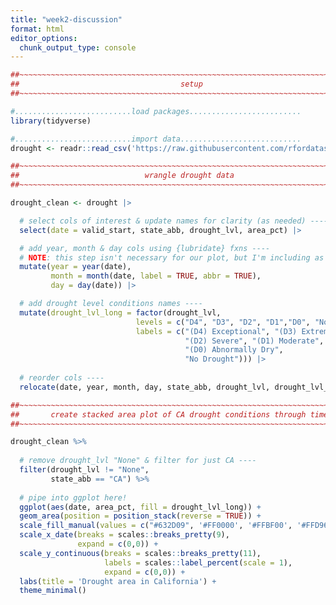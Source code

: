 ```yaml
---
title: "week2-discussion"
format: html
editor_options: 
  chunk_output_type: console
---
```



```r
##~~~~~~~~~~~~~~~~~~~~~~~~~~~~~~~~~~~~~~~~~~~~~~~~~~~~~~~~~~~~~~~~~~~~~~~~~~~~~~
##                                    setup                                 ----
##~~~~~~~~~~~~~~~~~~~~~~~~~~~~~~~~~~~~~~~~~~~~~~~~~~~~~~~~~~~~~~~~~~~~~~~~~~~~~~

#..........................load packages.........................
library(tidyverse)

#..........................import data...........................
drought <- readr::read_csv('https://raw.githubusercontent.com/rfordatascience/tidytuesday/main/data/2021/2021-07-20/drought.csv')

##~~~~~~~~~~~~~~~~~~~~~~~~~~~~~~~~~~~~~~~~~~~~~~~~~~~~~~~~~~~~~~~~~~~~~~~~~~~~~~
##                            wrangle drought data                          ----
##~~~~~~~~~~~~~~~~~~~~~~~~~~~~~~~~~~~~~~~~~~~~~~~~~~~~~~~~~~~~~~~~~~~~~~~~~~~~~~

drought_clean <- drought |>

  # select cols of interest & update names for clarity (as needed) ----
  select(date = valid_start, state_abb, drought_lvl, area_pct) |> 

  # add year, month & day cols using {lubridate} fxns ----
  # NOTE: this step isn't necessary for our plot, but I'm including as examples of how to extract different date elements from a object of class `Date` using {lubridate} ----
  mutate(year = year(date),
         month = month(date, label = TRUE, abbr = TRUE),
         day = day(date)) |>

  # add drought level conditions names ----
  mutate(drought_lvl_long = factor(drought_lvl,
                            levels = c("D4", "D3", "D2", "D1","D0", "None"),
                            labels = c("(D4) Exceptional", "(D3) Extreme",
                                       "(D2) Severe", "(D1) Moderate", 
                                       "(D0) Abnormally Dry", 
                                       "No Drought"))) |>
  
  # reorder cols ----
  relocate(date, year, month, day, state_abb, drought_lvl, drought_lvl_long, area_pct)
```

```r
##~~~~~~~~~~~~~~~~~~~~~~~~~~~~~~~~~~~~~~~~~~~~~~~~~~~~~~~~~~~~~~~~~~~~~~~~~~~~~~
##       create stacked area plot of CA drought conditions through time     ----
##~~~~~~~~~~~~~~~~~~~~~~~~~~~~~~~~~~~~~~~~~~~~~~~~~~~~~~~~~~~~~~~~~~~~~~~~~~~~~~

drought_clean %>%
  
  # remove drought_lvl "None" & filter for just CA ----
  filter(drought_lvl != "None",
         state_abb == "CA") %>% 
  
  # pipe into ggplot here!
  ggplot(aes(date, area_pct, fill = drought_lvl_long)) +
  geom_area(position = position_stack(reverse = TRUE)) +
  scale_fill_manual(values = c("#632D09", '#FF0000', '#FFBF00', '#FFD966', '#FFFF00')) +
  scale_x_date(breaks = scales::breaks_pretty(9),
               expand = c(0,0)) +
  scale_y_continuous(breaks = scales::breaks_pretty(11),
                     labels = scales::label_percent(scale = 1),
                     expand = c(0,0)) +
  labs(title = 'Drought area in California') +
  theme_minimal()
```














